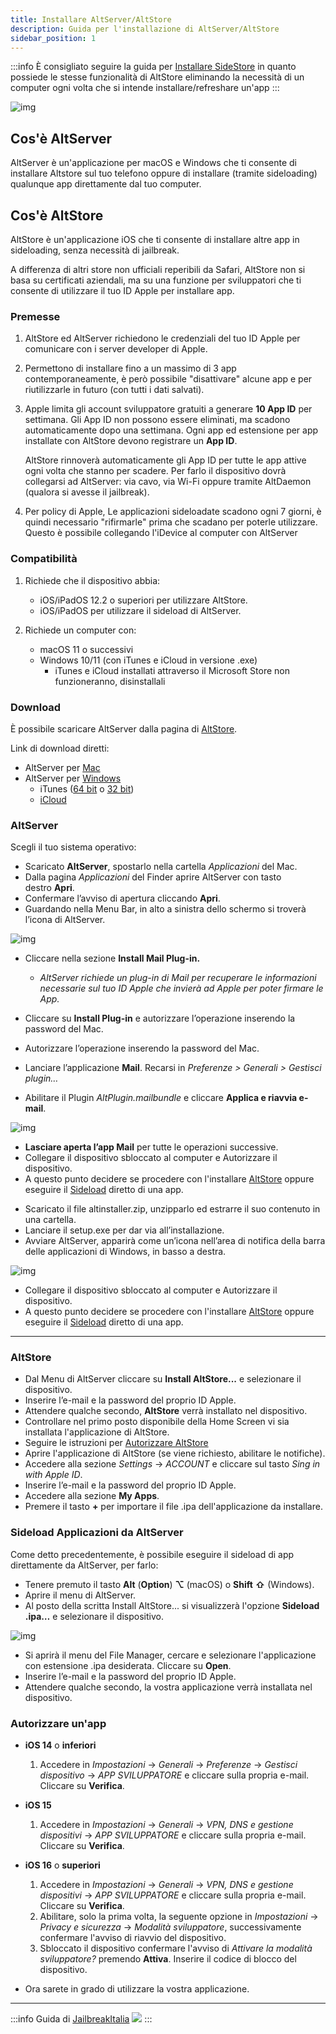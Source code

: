 ```yaml
---
title: Installare AltServer/AltStore
description: Guida per l'installazione di AltServer/AltStore
sidebar_position: 1
---
```



:::info
È consigliato seguire la guida per [Installare SideStore](sidestore.mdx) in quanto possiede le stesse funzionalità di AltStore eliminando la necessità di un computer ogni volta che si intende installare/refreshare un'app
:::

![img](https://telegra.ph/file/43388be4a77e3ead5a11e.png)

## Cos'è AltServer

AltServer è un'applicazione per macOS e Windows che ti consente di installare Altstore sul tuo telefono oppure di installare (tramite sideloading) qualunque app direttamente dal tuo computer.

## Cos'è AltStore

AltStore è un'applicazione iOS che ti consente di installare altre app in sideloading, senza necessità di jailbreak.

A differenza di altri store non ufficiali reperibili da Safari, AltStore non si basa su certificati aziendali, ma su una funzione per sviluppatori che ti consente di utilizzare il tuo ID Apple per installare app.

### Premesse

1. AltStore ed AltServer richiedono le credenziali del tuo ID Apple per comunicare con i server developer di Apple.

2. Permettono di installare fino a un massimo di 3 app contemporaneamente, è però possibile "disattivare" alcune app e per riutilizzarle in futuro (con tutti i dati salvati).

3. Apple limita gli account sviluppatore gratuiti a generare **10 App ID** per settimana. Gli App ID non possono essere eliminati, ma scadono automaticamente dopo una settimana. Ogni app ed estensione per app installate con AltStore devono registrare un **App ID**.

    AltStore rinnoverà automaticamente gli App ID per tutte le app attive ogni volta che stanno per scadere. Per farlo il dispositivo dovrà collegarsi ad AltServer: via cavo, via Wi-Fi oppure tramite AltDaemon (qualora si avesse il jailbreak).

4. Per policy di Apple, Le applicazioni sideloadate scadono ogni 7 giorni, è quindi necessario "rifirmarle" prima che scadano per poterle utilizzare. Questo è possibile collegando l'iDevice al computer con AltServer

### Compatibilità

1. Richiede che il dispositivo abbia: 
    - iOS/iPadOS 12.2 o superiori per utilizzare AltStore.
    - iOS/iPadOS per utilizzare il sideload di AltServer.

2. Richiede un computer con:
    - macOS 11 o successivi
    - Windows 10/11 (con iTunes e iCloud in versione .exe)
        - iTunes e iCloud installati attraverso il Microsoft Store non funzioneranno, disinstallali

### Download

È possibile scaricare AltServer dalla pagina di [AltStore](https://altstore.io/).

Link di download diretti:

- AltServer per [Mac](https://cdn.altstore.io/file/altstore/altserver.zip)
- AltServer per [Windows](https://cdn.altstore.io/file/altstore/altinstaller.zip)
    - iTunes ([64 bit](https://www.apple.com/itunes/download/win64) o [32 bit](https://www.apple.com/itunes/download/win32))
    - [iCloud](https://updates.cdn-apple.com/2020/windows/001-39935-20200911-1A70AA56-F448-11EA-8CC0-99D41950005E/iCloudSetup.exe)

### AltServer

Scegli il tuo sistema operativo:

<Tabs>
  <TabItem value="macOS" label="macOS" default>

  * Scaricato **AltServer**, spostarlo nella cartella *Applicazioni* del Mac. 
  * Dalla pagina *Applicazioni* del Finder aprire AltServer con tasto destro **Apri**. 
  * Confermare l’avviso di apertura cliccando **Apri**.
  * Guardando nella Menu Bar, in alto a sinistra dello schermo si troverà l’icona di AltServer.

  ![img](https://telegra.ph/file/c5d797b6388fcdd7971de.png)

  * Cliccare nella sezione **Install Mail Plug-in.**

    * *AltServer richiede un plug-in di Mail per recuperare le informazioni necessarie sul tuo ID Apple che invierà ad Apple per poter firmare le App.*

  * Cliccare su **Install Plug-in** e autorizzare l’operazione inserendo la password del Mac.
  * Autorizzare l’operazione inserendo la password del Mac.
  * Lanciare l’applicazione **Mail**. Recarsi in *Preferenze > Generali* *> Gestisci plugin…*
  * Abilitare il Plugin *AltPlugin.mailbundle* e cliccare **Applica e riavvia e-mail**.

  ![img](https://telegra.ph/file/f53f15173f6d643636daa.png)

  * **Lasciare aperta l’app Mail** per tutte le operazioni successive. 
  * Collegare il dispositivo sbloccato al computer e Autorizzare il dispositivo. 
  * A questo punto decidere se procedere con l'installare [AltStore](#altstore) oppure eseguire il [Sideload](#sideload-applicazioni-da-altserver) diretto di una app.

  </TabItem>
  <TabItem value="windows" label="Windows">

  * Scaricato il file altinstaller.zip, unzipparlo ed estrarre il suo contenuto in una cartella. 
  * Lanciare il setup.exe per dar via all’installazione.   
  * Avviare AltServer, apparirà come un’icona nell’area di notifica della barra delle applicazioni di Windows, in basso a destra.

  ![img](https://telegra.ph/file/af7fac6f98369ff95becf.png)

  * Collegare il dispositivo sbloccato al computer e Autorizzare il dispositivo. 
  * A questo punto decidere se procedere con l'installare [AltStore](#altstore) oppure eseguire il [Sideload](#sideload-applicazioni-da-altserver) diretto di una app.
  </TabItem>
</Tabs>

---

### AltStore

- Dal Menu di AltServer cliccare su **Install AltStore...** e selezionare il dispositivo.
- Inserire l’e-mail e la password del proprio ID Apple.
- Attendere qualche secondo, **AltStore** verrà installato nel dispositivo.
- Controllare nel primo posto disponibile della Home Screen vi sia installata l'applicazione di AltStore.
- Seguire le istruzioni per [Autorizzare AltStore](#autorizzare-unapp)
- Aprire l'applicazione di AltStore (se viene richiesto, abilitare le notifiche).
- Accedere alla sezione *Settings* → *ACCOUNT* e cliccare sul tasto *Sing in with Apple ID*. 
- Inserire l’e-mail e la password del proprio ID Apple.
- Accedere alla sezione **My Apps**.
- Premere il tasto **+** per importare il file .ipa dell'applicazione da installare.

### Sideload Applicazioni da AltServer

Come detto precedentemente, è possibile eseguire il sideload di app direttamente da AltServer, per farlo:

- Tenere premuto il tasto **Alt** (**Option**) **⌥** (macOS) o **Shift** **⇧** (Windows).
- Aprire il menu di AltServer.
- Al posto della scritta Install AltStore... si visualizzerà l'opzione **Sideload .ipa…** e selezionare il dispositivo.

![img](https://telegra.ph/file/d31bbfcc2188408d55146.png)

- Si aprirà il menu del File Manager, cercare e selezionare l'applicazione con estensione .ipa desiderata. Cliccare su **Open**.
- Inserire l’e-mail e la password del proprio ID Apple.
- Attendere qualche secondo, la vostra applicazione verrà installata nel dispositivo. 

### Autorizzare un'app

- **iOS 14** o **inferiori**

    1. Accedere in *Impostazioni* → *Generali* → *Preferenze* → *Gestisci dispositivo* → *APP SVILUPPATORE* e cliccare sulla propria e-mail. Cliccare su **Verifica**.

- **iOS 15**

    1. Accedere in *Impostazioni* → *Generali* → *VPN, DNS e gestione dispositivi* → *APP SVILUPPATORE* e cliccare sulla propria e-mail. Cliccare su **Verifica**.

- **iOS 16** o **superiori**

    1. Accedere in *Impostazioni* → *Generali* → *VPN, DNS e gestione dispositivi* → *APP SVILUPPATORE* e cliccare sulla propria e-mail. Cliccare su **Verifica**.
    2. Abilitare, solo la prima volta, la seguente opzione in *Impostazioni* → *Privacy e sicurezza* → *Modalità sviluppatore*, successivamente confermare l'avviso di riavvio del dispositivo.
    3. Sbloccato il dispositivo confermare l'avviso di *Attivare la modalità sviluppatore?* premendo **Attiva**. Inserire il codice di blocco del dispositivo.

- Ora sarete in grado di utilizzare la vostra applicazione.

---
:::info
Guida di [JailbreakItalia](https://t.me/JailbreakItalia) ![](https://upload.wikimedia.org/wikipedia/commons/thumb/8/82/Telegram_logo.svg/15px-Telegram_logo.svg.png)
:::